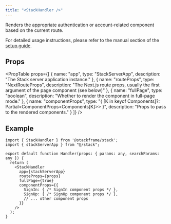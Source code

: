 ```yaml
---
title: "<StackHandler />"
---
```


Renders the appropriate authentication or account-related component based on the current route.

For detailed usage instructions, please refer to the manual section of the [setup guide](../getting-started/setup.mdx).

## Props

<PropTable
  props={[
    {
      name: "app",
      type: "StackServerApp",
      description: "The Stack server application instance."
    },
    {
      name: "routeProps",
      type: "NextRouteProps",
      description: "The Next.js route props, usually the first argument of the page component (see below)"
    },
    {
      name: "fullPage",
      type: "boolean",
      description: "Whether to render the component in full-page mode."
    },
    {
      name: "componentProps",
      type: "{ [K in keyof Components]?: Partial<ComponentProps<Components[K]>> }",
      description: "Props to pass to the rendered components."
    }
  ]}
/>

## Example

```tsx title="app/handler/[...stack].tsx"
import { StackHandler } from '@stackframe/stack';
import { stackServerApp } from "@/stack";

export default function Handler(props: { params: any, searchParams: any }) {
  return (
    <StackHandler
      app={stackServerApp}
      routeProps={props}
      fullPage={true}
      componentProps={{
        SignIn: { /* SignIn component props */ },
        SignUp: { /* SignUp component props */ },
        // ... other component props
      }}
    />
  );
}
```
